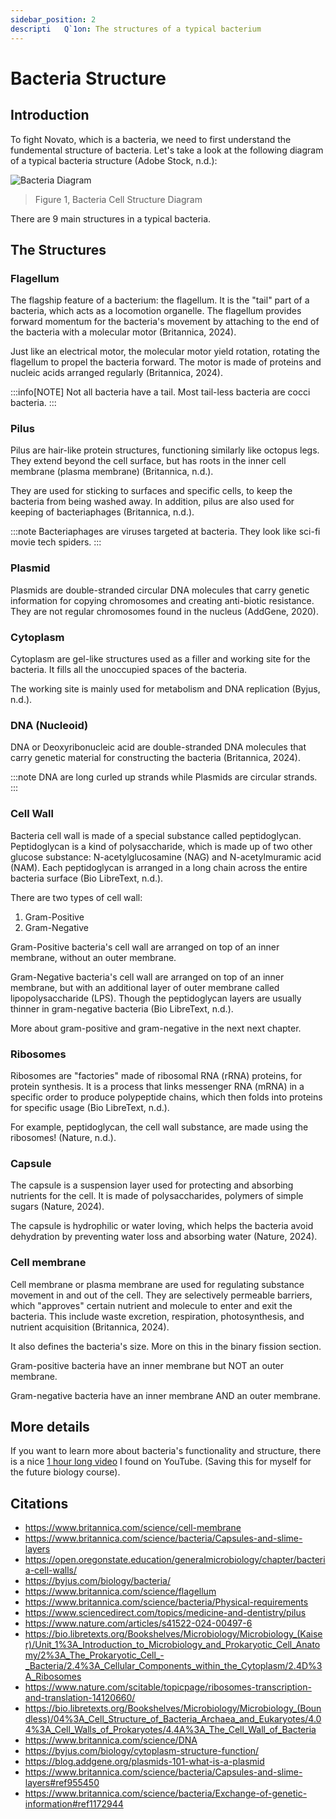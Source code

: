 ```yaml
---
sidebar_position: 2
descripti   Q`1on: The structures of a typical bacterium
---
```

# Bacteria Structure

## Introduction
To fight Novato, which is a bacteria, we need to first understand the fundemental structure of bacteria. Let's take a look at the following diagram of a typical bacteria structure (Adobe Stock, n.d.): 

![Bacteria Diagram](/img/bacteria-diagram.png)
>  Figure 1, Bacteria Cell Structure Diagram

There are 9 main structures in a typical bacteria.

## The Structures
### Flagellum
The flagship feature of a bacterium: the flagellum. It is the "tail" part of a bacteria, which acts as a locomotion organelle. The flagellum provides forward momentum for the bacteria's movement by attaching to the end of the bacteria with a molecular motor (Britannica, 2024).

Just like an electrical motor, the molecular motor yield rotation, rotating the flagellum to propel the bacteria forward. The motor is made of proteins and nucleic acids arranged regularly (Britannica, 2024). 

:::info[NOTE]
Not all bacteria have a tail. Most tail-less bacteria are cocci bacteria. 
:::

### Pilus
Pilus are hair-like protein structures, functioning similarly like octopus legs. They extend beyond the cell surface, but has roots in the inner cell membrane (plasma membrane) (Britannica, n.d.).

They are used for sticking to surfaces and specific cells, to keep the bacteria from being washed away. In addition, pilus are also used for keeping of bacteriaphages (Britannica, n.d.).

:::note
Bacteriaphages are viruses targeted at bacteria. They look like sci-fi movie tech spiders.
:::

### Plasmid
Plasmids are double-stranded circular DNA molecules that carry genetic information for copying chromosomes and creating anti-biotic resistance. They are not regular chromosomes found in the nucleus (AddGene, 2020). 

### Cytoplasm
Cytoplasm are gel-like structures used as a filler and working site for the bacteria. It fills all the unoccupied spaces of the bacteria.

The working site is mainly used for metabolism and DNA replication (Byjus, n.d.).

### DNA (Nucleoid)
DNA or Deoxyribonucleic acid are double-stranded DNA molecules that carry genetic material for constructing the bacteria (Britannica, 2024). 

:::note
DNA are long curled up strands while Plasmids are circular strands. 
:::

### Cell Wall
Bacteria cell wall is made of a special substance called peptidoglycan. Peptidoglycan is a kind of polysaccharide, which is made up of two other glucose substance: N-acetylglucosamine (NAG) and N-acetylmuramic acid (NAM). Each peptidoglycan is arranged in a long chain across the entire bacteria surface (Bio LibreText, n.d.). 

There are two types of cell wall:
1. Gram-Positive
2. Gram-Negative

Gram-Positive bacteria's cell wall are arranged on top of an inner membrane, without an outer membrane. 

Gram-Negative bacteria's cell wall are arranged on top of an inner membrane, but with an additional layer of outer membrane called lipopolysaccharide (LPS). Though the peptidoglycan layers are usually thinner in gram-negative bacteria (Bio LibreText, n.d.). 

More about gram-positive and gram-negative in the next next chapter.

### Ribosomes
Ribosomes are "factories" made of ribosomal RNA (rRNA) proteins, for protein synthesis. It is a process that links messenger RNA (mRNA) in a specific order to produce polypeptide chains, which then folds into proteins for specific usage (Bio LibreText, n.d.). 

For example, peptidoglycan, the cell wall substance, are made using the ribosomes! (Nature, n.d.).

### Capsule
The capsule is a suspension layer used for protecting and absorbing nutrients for the cell. It is made of polysaccharides, polymers of simple sugars (Nature, 2024).

The capsule is hydrophilic or water loving, which helps the bacteria avoid dehydration by preventing water loss and absorbing water (Nature, 2024). 

### Cell membrane
Cell membrane or plasma membrane are used for regulating substance movement in and out of the cell. They are selectively permeable barriers, which "approves" certain nutrient and molecule to enter and exit the bacteria.  This include waste excretion, respiration, photosynthesis, and nutrient acquisition (Britannica, 2024). 

It also defines the bacteria's size. More on this in the binary fission section.

Gram-positive bacteria have an inner membrane but NOT an outer membrane.

Gram-negative bacteria have an inner membrane AND an outer membrane. 

## More details
If you want to learn more about bacteria's functionality and structure, there is a nice [1 hour long video](https://www.youtube.com/watch?v=ayFiGn2fYi8) I found on YouTube. (Saving this for myself for the future biology course).

## Citations
- https://www.britannica.com/science/cell-membrane
- https://www.britannica.com/science/bacteria/Capsules-and-slime-layers
- https://open.oregonstate.education/generalmicrobiology/chapter/bacteria-cell-walls/
- https://byjus.com/biology/bacteria/
- https://www.britannica.com/science/flagellum
- https://www.britannica.com/science/bacteria/Physical-requirements
- https://www.sciencedirect.com/topics/medicine-and-dentistry/pilus
- https://www.nature.com/articles/s41522-024-00497-6
- https://bio.libretexts.org/Bookshelves/Microbiology/Microbiology_(Kaiser)/Unit_1%3A_Introduction_to_Microbiology_and_Prokaryotic_Cell_Anatomy/2%3A_The_Prokaryotic_Cell_-_Bacteria/2.4%3A_Cellular_Components_within_the_Cytoplasm/2.4D%3A_Ribosomes
- https://www.nature.com/scitable/topicpage/ribosomes-transcription-and-translation-14120660/
- https://bio.libretexts.org/Bookshelves/Microbiology/Microbiology_(Boundless)/04%3A_Cell_Structure_of_Bacteria_Archaea_and_Eukaryotes/4.04%3A_Cell_Walls_of_Prokaryotes/4.4A%3A_The_Cell_Wall_of_Bacteria
- https://www.britannica.com/science/DNA
- https://byjus.com/biology/cytoplasm-structure-function/
- https://blog.addgene.org/plasmids-101-what-is-a-plasmid
- https://www.britannica.com/science/bacteria/Capsules-and-slime-layers#ref955450
- https://www.britannica.com/science/bacteria/Exchange-of-genetic-information#ref1172944